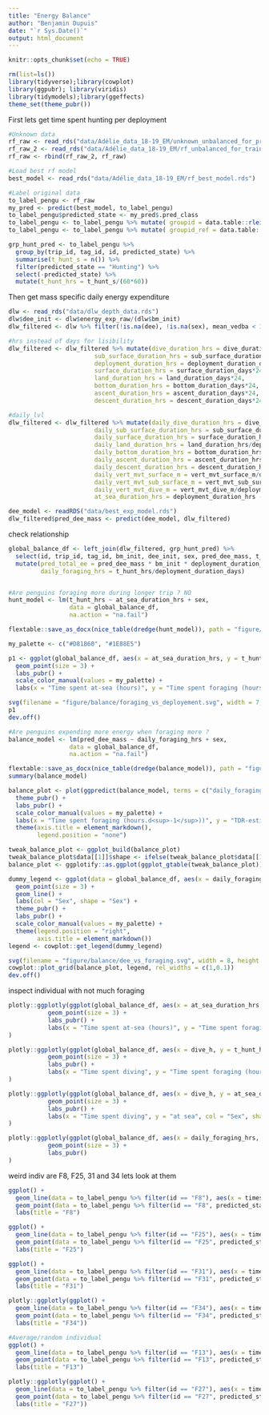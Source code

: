 ```yaml
---
title: "Energy Balance"
author: "Benjamin Dupuis"
date: "`r Sys.Date()`"
output: html_document
---
```


```r
knitr::opts_chunk$set(echo = TRUE)
```

```r
rm(list=ls())
library(tidyverse);library(cowplot)
library(ggpubr); library(viridis)
library(tidymodels);library(ggeffects)
theme_set(theme_pubr())
```

First lets get time spent hunting per deployment
```r
#Unknown data 
rf_raw <- read_rds("data/Adélie_data_18-19_EM/unknown_unbalanced_for_prediction.rds")
rf_raw_2 <- read_rds("data/Adélie_data_18-19_EM/rf_unbalanced_for_train.rds")
rf_raw <- rbind(rf_raw_2, rf_raw)

#Load best rf model
best_model <- read_rds("data/Adélie_data_18-19_EM/rf_best_model.rds")

#Label original data
to_label_pengu <- rf_raw
my_pred <- predict(best_model, to_label_pengu)
to_label_pengu$predicted_state <- my_pred$.pred_class
to_label_pengu <- to_label_pengu %>% mutate( groupid = data.table::rleid(predicted_state) )
to_label_pengu <- to_label_pengu %>% mutate( groupid_ref = data.table::rleid(state) )

grp_hunt_pred <- to_label_pengu %>%
  group_by(trip_id, tag_id, id, predicted_state) %>% 
  summarise(t_hunt_s = n()) %>%
  filter(predicted_state == "Hunting") %>%
  select(-predicted_state) %>% 
  mutate(t_hunt_hrs = t_hunt_s/(60*60))
```

Then get mass specific daily energy expenditure
```r
dlw <- read_rds("data/dlw_depth_data.rds")
dlw$dee_init <- dlw$energy_exp_raw/(dlw$bm_init)
dlw_filtered <- dlw %>% filter(!is.na(dee), !is.na(sex), mean_vedba < 1000000)

#hrs instead of days for lisibility
dlw_filtered <- dlw_filtered %>% mutate(dive_duration_hrs = dive_duration_days*24,
                        sub_surface_duration_hrs = sub_surface_duration_days*24,
                        deployment_duration_hrs = deployment_duration_days*24,
                        surface_duration_hrs = surface_duration_days*24,
                        land_duration_hrs = land_duration_days*24,
                        bottom_duration_hrs = bottom_duration_days*24,
                        ascent_duration_hrs = ascent_duration_days*24,
                        descent_duration_hrs = descent_duration_days*24)

#daily_lvl
dlw_filtered <- dlw_filtered %>% mutate(daily_dive_duration_hrs = dive_duration_hrs/deployment_duration_days,
                        daily_sub_surface_duration_hrs = sub_surface_duration_hrs/deployment_duration_days,
                        daily_surface_duration_hrs = surface_duration_hrs/deployment_duration_days,
                        daily_land_duration_hrs = land_duration_hrs/deployment_duration_days,
                        daily_bottom_duration_hrs = bottom_duration_hrs/deployment_duration_days,
                        daily_ascent_duration_hrs = ascent_duration_hrs/deployment_duration_days,
                        daily_descent_duration_hrs = descent_duration_hrs/deployment_duration_days,
                        daily_vert_mvt_surface_m = vert_mvt_surface_m/deployment_duration_days,
                        daily_vert_mvt_sub_surface_m = vert_mvt_sub_surface_m/deployment_duration_days,
                        daily_vert_mvt_dive_m = vert_mvt_dive_m/deployment_duration_days,
                        at_sea_duration_hrs = deployment_duration_hrs - land_duration_hrs)

dee_model <- readRDS("data/best_exp_model.rds")
dlw_filtered$pred_dee_mass <- predict(dee_model, dlw_filtered)
```

check relationship
```r
global_balance_df <- left_join(dlw_filtered, grp_hunt_pred) %>%
  select(id, trip_id, tag_id, bm_init, dee_init, sex, pred_dee_mass, t_hunt_hrs, deployment_duration_days, at_sea_duration_hrs, dive_h) %>% 
  mutate(pred_total_ee = pred_dee_mass * bm_init * deployment_duration_days,
         daily_foraging_hrs = t_hunt_hrs/deployment_duration_days)


#Are penguins foraging more during longer trip ? NO
hunt_model <- lm(t_hunt_hrs ~ at_sea_duration_hrs + sex,
                 data = global_balance_df,
                 na.action = "na.fail")

flextable::save_as_docx(nice_table(dredge(hunt_model)), path = "figure/balance/mod_select_foraging_vs_at_sea.docx")

my_palette <- c("#D81B60", "#1E88E5")

p1 <- ggplot(global_balance_df, aes(x = at_sea_duration_hrs, y = t_hunt_hrs, col = sex, shape = sex)) +
  geom_point(size = 3) + 
  labs_pubr() +
  scale_color_manual(values = my_palette) +
  labs(x = "Time spent at-sea (hours)", y = "Time spent foraging (hours)", col = "Sex", shape = "Sex")

svg(filename = "figure/balance/foraging_vs_deployement.svg", width = 7, height = 5)
p1
dev.off()

#Are penguins expending more energy when foraging more ? 
balance_model <- lm(pred_dee_mass ~ daily_foraging_hrs + sex,
                 data = global_balance_df,
                 na.action = "na.fail")

flextable::save_as_docx(nice_table(dredge(balance_model)), path = "figure/balance/mod_select_foraging_vs_dee.docx")
summary(balance_model)

balance_plot <- plot(ggpredict(balance_model, terms = c("daily_foraging_hrs [sample=30]","sex")), show_residuals = T, ci_style = "dash", dot_alpha = 1, dot_size = 3) +
  theme_pubr() + 
  labs_pubr() +
  scale_color_manual(values = my_palette) +
  labs(x = "Time spent foraging (hours.d<sup>-1</sup>))", y = "TDR-estimated mass specific DEE (kJ.g<sup>-1</sup>.d<sup>-1</sup>)", col = "Sex", title = "") +
  theme(axis.title = element_markdown(),
        legend.position = "none")

tweak_balance_plot <- ggplot_build(balance_plot)
tweak_balance_plot$data[[1]]$shape <- ifelse(tweak_balance_plot$data[[1]]$group == 1, 16, 17)
balance_plot <- ggplotify::as.ggplot(ggplot_gtable(tweak_balance_plot))

dummy_legend <- ggplot(data = global_balance_df, aes(x = daily_foraging_hrs, y = pred_dee_mass, col = sex, shape = sex)) +
  geom_point(size = 3) +
  geom_line() +
  labs(col = "Sex", shape = "Sex") + 
  theme_pubr() + 
  labs_pubr() +
  scale_color_manual(values = my_palette) +
  theme(legend.position = "right",
        axis.title = element_markdown())
legend <- cowplot::get_legend(dummy_legend)

svg(filename = "figure/balance/dee_vs_foraging.svg", width = 8, height = 5)
cowplot::plot_grid(balance_plot, legend, rel_widths = c(1,0.1))
dev.off()

```

inspect individual with not much foraging
```r
plotly::ggplotly(ggplot(global_balance_df, aes(x = at_sea_duration_hrs, y = t_hunt_hrs, col = id, shape = sex)) +
           geom_point(size = 3) + 
           labs_pubr() +
           labs(x = "Time spent at-sea (hours)", y = "Time spent foraging (hours)", col = "Sex", shape = "Sex")
)

plotly::ggplotly(ggplot(global_balance_df, aes(x = dive_h, y = t_hunt_hrs, col = id, shape = sex)) +
           geom_point(size = 3) + 
           labs_pubr() +
           labs(x = "Time spent diving", y = "Time spent foraging (hours)", col = "Sex", shape = "Sex")
)

plotly::ggplotly(ggplot(global_balance_df, aes(x = dive_h, y = at_sea_duration_hrs, col = id, shape = sex)) +
           geom_point(size = 3) + 
           labs_pubr() +
           labs(x = "Time spent diving", y = "at sea", col = "Sex", shape = "Sex")
)

plotly::ggplotly(ggplot(global_balance_df, aes(x = daily_foraging_hrs, y = pred_dee_mass, col = id, shape = sex)) +
           geom_point(size = 3) + 
           labs_pubr()
)
```
 weird indiv are F8, F25, 31 and 34 lets look at them
 
```r
ggplot() +
  geom_line(data = to_label_pengu %>% filter(id == "F8"), aes(x = timestamp, y = -depth)) +
  geom_point(data = to_label_pengu %>% filter(id == "F8", predicted_state == "Hunting"), aes(x = timestamp, y = -depth), col = "#5f4bb8") +
  labs(title = "F8")

ggplot() +
  geom_line(data = to_label_pengu %>% filter(id == "F25"), aes(x = timestamp, y = -depth)) +
  geom_point(data = to_label_pengu %>% filter(id == "F25", predicted_state == "Hunting"), aes(x = timestamp, y = -depth), col = "#5f4bb8") +
  labs(title = "F25")

ggplot() +
  geom_line(data = to_label_pengu %>% filter(id == "F31"), aes(x = timestamp, y = -depth)) +
  geom_point(data = to_label_pengu %>% filter(id == "F31", predicted_state == "Hunting"), aes(x = timestamp, y = -depth), col = "#5f4bb8") +
  labs(title = "F31")

plotly::ggplotly(ggplot() +
  geom_line(data = to_label_pengu %>% filter(id == "F34"), aes(x = timestamp, y = -depth)) +
  geom_point(data = to_label_pengu %>% filter(id == "F34", predicted_state == "Hunting"), aes(x = timestamp, y = -depth), col = "#5f4bb8") +
  labs(title = "F34"))

#Average/random individual 
ggplot() +
  geom_line(data = to_label_pengu %>% filter(id == "F13"), aes(x = timestamp, y = -depth)) +
  geom_point(data = to_label_pengu %>% filter(id == "F13", predicted_state == "Hunting"), aes(x = timestamp, y = -depth), col = "#5f4bb8") +
  labs(title = "F13")

plotly::ggplotly(ggplot() +
  geom_line(data = to_label_pengu %>% filter(id == "F27"), aes(x = timestamp, y = -depth)) +
  geom_point(data = to_label_pengu %>% filter(id == "F27", predicted_state == "Hunting"), aes(x = timestamp, y = -depth), col = "#5f4bb8") +
  labs(title = "F27"))
```
 
